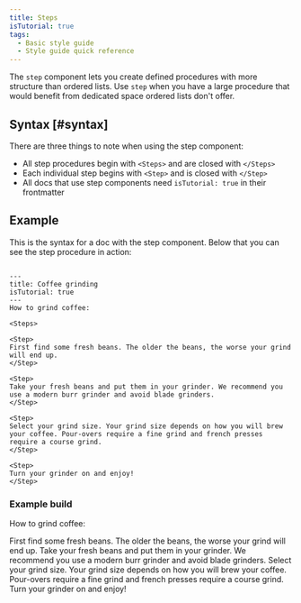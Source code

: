 ```yaml
---
title: Steps
isTutorial: true
tags:
  - Basic style guide
  - Style guide quick reference
---
```


The `step` component lets you create defined procedures with more structure than ordered lists. Use `step` when you have a large procedure that would benefit from dedicated space ordered lists don't offer. 

## Syntax [#syntax]

There are three things to note when using the step component:

* All step procedures begin with `<Steps>` and are closed with `</Steps>`
* Each individual step begins with `<Step>` and is closed with `</Step>`
* All docs that use step components need `isTutorial: true` in their frontmatter

## Example

This is the syntax for a doc with the step component. Below that you can see the step procedure in action:

```

---
title: Coffee grinding
isTutorial: true
---
How to grind coffee:

<Steps>

<Step>
First find some fresh beans. The older the beans, the worse your grind will end up.
</Step>

<Step>
Take your fresh beans and put them in your grinder. We recommend you use a modern burr grinder and avoid blade grinders.
</Step>

<Step>
Select your grind size. Your grind size depends on how you will brew your coffee. Pour-overs require a fine grind and french presses require a course grind.
</Step>

<Step>
Turn your grinder on and enjoy!
</Step>

```

### Example build

How to grind coffee:

<Steps>

<Step>
First find some fresh beans. The older the beans, the worse your grind will end up.
</Step>

<Step>
Take your fresh beans and put them in your grinder. We recommend you use a modern burr grinder and avoid blade grinders.
</Step>

<Step>
Select your grind size. Your grind size depends on how you will brew your coffee. Pour-overs require a fine grind and french presses require a course grind.
</Step>

<Step>
Turn your grinder on and enjoy!
</Step>